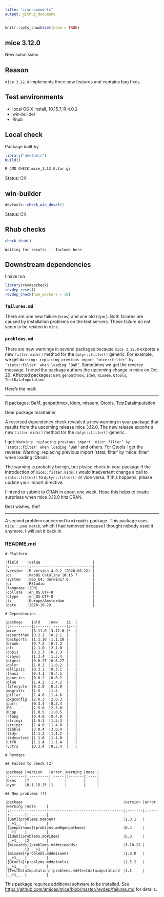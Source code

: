 ```yaml
---
title: "cran-comments"
output: github_document
---
```


```r
knitr::opts_chunk$set(echo = TRUE)
```

## mice 3.12.0

New submission. 

## Reason

`mice 3.12.0` implements three new features and contains bug fixes.

## Test environments

* local OS X install, 10.15.7, R 4.0.2
* win-builder
* Rhub

## Local check

Package built by

```r
library("devtools")
build()
```

```bash
R CMD CHECK mice_3.12.0.tar.gz
```


Status: OK

## win-builder

```r
devtools::check_win_devel()
```

Status: OK


## Rhub checks

```r
check_rhub()
```

```
Waiting for results -- Include here
```



## Downstream dependencies

I have run 

```r
library(revdepcheck)
revdep_reset()
revdep_check(num_workers = 10)
```

### `failures.md`

There are one new failure (`brms`) and one old (`dynr`). Both failures are caused by 
installation problems on the test servers. These failure do not seem to be related to `mice`.

### `problems.md`

There are new warnings in several packages because `mice 3.12.0` exports a new 
`filter.mids()` method for the `dplyr::filter()` generic. For example, we 
get `Warning: replacing previous import ‘mice::filter’ by ‘stats::filter’ when loading ‘BaM’`.
Sometimes we get the reverse message. I noted the package authors the upcoming 
change in mice on Oct 29. Affected packages: 
`BaM`, `genpathmox`, `idem`, `misaem`, `Qtools`, `TestDataImputation`

Here's the mail:

--- 

R packages: BaM, genpathmox, idem, misaem, Qtools, TestDataImputation

Dear package maintainer, 

A reversed dependency check revealed a new warning in your package that results from the upcoming release mice 3.12.0. The new release exports a new `filter.mids()` method for the `dplyr::filter()` generic. 

I  get: `Warning: replacing previous import ‘mice::filter’ by ‘stats::filter’ when loading ‘BaM’` and others. For Qtools I get the reverse: Warning: replacing previous import ‘stats::filter’ by ‘mice::filter’ when loading ‘Qtools’.

The warning is probably benign, but please check in your package if the introduction of `mice::filter.mids()` would inadvertent change a call to `stats::filter()` to `dplyr::filter()` or vice versa. If this happens, please update your import directive. 

I intend to submit to CRAN in about one week. Hope this helps to evade surprises when mice 3.12.0 hits CRAN.

Best wishes, Stef

---

A second problem concerned to `miceadds` package. This package uses 
`mice::.pmm.match`, which I had removed because I thought nobody used it 
anymore. I will put it back in.


### README.md 

```
# Platform

|field    |value                        |
|:--------|:----------------------------|
|version  |R version 4.0.2 (2020-06-22) |
|os       |macOS Catalina 10.15.7       |
|system   |x86_64, darwin17.0           |
|ui       |RStudio                      |
|language |(EN)                         |
|collate  |en_US.UTF-8                  |
|ctype    |en_US.UTF-8                  |
|tz       |Europe/Amsterdam             |
|date     |2020-10-29                   |

# Dependencies

|package    |old    |new    |Δ  |
|:----------|:------|:------|:--|
|mice       |3.11.0 |3.12.0 |*  |
|assertthat |0.2.1  |0.2.1  |   |
|backports  |1.1.10 |1.1.10 |   |
|broom      |0.7.2  |0.7.2  |   |
|cli        |2.1.0  |2.1.0  |   |
|cpp11      |0.2.3  |0.2.3  |   |
|crayon     |1.3.4  |1.3.4  |   |
|digest     |0.6.27 |0.6.27 |   |
|dplyr      |1.0.2  |1.0.2  |   |
|ellipsis   |0.3.1  |0.3.1  |   |
|fansi      |0.4.1  |0.4.1  |   |
|generics   |0.0.2  |0.0.2  |   |
|glue       |1.4.2  |1.4.2  |   |
|lifecycle  |0.2.0  |0.2.0  |   |
|magrittr   |1.5    |1.5    |   |
|pillar     |1.4.6  |1.4.6  |   |
|pkgconfig  |2.0.3  |2.0.3  |   |
|purrr      |0.3.4  |0.3.4  |   |
|R6         |2.5.0  |2.5.0  |   |
|Rcpp       |1.0.5  |1.0.5  |   |
|rlang      |0.4.8  |0.4.8  |   |
|stringi    |1.5.3  |1.5.3  |   |
|stringr    |1.4.0  |1.4.0  |   |
|tibble     |3.0.4  |3.0.4  |   |
|tidyr      |1.1.2  |1.1.2  |   |
|tidyselect |1.1.0  |1.1.0  |   |
|utf8       |1.1.4  |1.1.4  |   |
|vctrs      |0.3.4  |0.3.4  |   |

# Revdeps

## Failed to check (2)

|package |version   |error |warning |note |
|:-------|:---------|:-----|:-------|:----|
|brms    |?         |      |        |     |
|dynr    |0.1.15-25 |1     |        |     |

## New problems (7)

|package                                              |version |error |warning |note     |
|:----------------------------------------------------|:-------|:-----|:-------|:--------|
|[BaM](problems.md#bam)                               |1.0.1   |      |__+1__  |         |
|[genpathmox](problems.md#genpathmox)                 |0.4     |      |__+1__  |         |
|[idem](problems.md#idem)                             |5.0     |      |__+1__  |2        |
|[miceadds](problems.md#miceadds)                     |3.10-28 |      |        |2 __+1__ |
|[misaem](problems.md#misaem)                         |1.0.0   |      |__+1__  |         |
|[Qtools](problems.md#qtools)                         |1.5.2   |      |__+1__  |         |
|[TestDataImputation](problems.md#testdataimputation) |1.1     |      |__+1__  |         |
```

This package requires additional software to be installed. See <https://github.com/amices/mice/blob/master/revdep/failures.md> for details.

